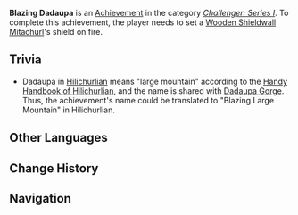 {{Achievement Infobox
|title        = 
|id           = 82007
|order id     = 2007
|category     = Challenger: Series I
|description  = Set a [[Wooden Shieldwall Mitachurl]]'s shield on fire.
|requirements = 
|primogems    = 5
|tracking     = 
|topic        = Wooden Shieldwall Mitachurl
}}
'''Blazing Dadaupa''' is an [[Achievement]] in the category ''[[Challenger: Series I]]''. To complete this achievement, the player needs to set a [[Wooden Shieldwall Mitachurl]]'s shield on fire.

==Trivia==
* Dadaupa in [[Hilichurlian]] means "large mountain" according to the [[Handy Handbook of Hilichurlian]], and the name is shared with [[Dadaupa Gorge]]. Thus, the achievement's name could be translated to "Blazing Large Mountain" in Hilichurlian.
<!--
==Video Guides==
{{EVT
|video1   = 
|caption1 = 
}}
-->

==Other Languages==
{{Other Languages|default_hidden=1
|en      = Blazing Dadaupa
|zhs     = 赫炎的达达乌帕
|zhs_rm  = Hè Yán de Dádáwūpà
|zht     = 赫炎的達達烏帕
|zht_rm  = Hè Yán de Dádáwūpà
|ja      = 燃えるダダウパ
|ja_rm   = Moero Dadaupa
|ko      = 불타는 타타우파
|ko_rm   = Bultaneun Tata'upa
|es      = Dadaupa en llamas
|fr      = Tout feu, tout flamme
|ru      = Дадаупа в огне
|th      = Blazing Dadaupa
|vi      = Dadaupa rực lửa
|de      = Dadaupa Reborn
|id      = Dadaupa Membara
|pt      = Dadaupa Ardente
}}

==Change History==
{{Change History|1.0}}
<!--
==References==
{{Reflist}}
-->
==Navigation==
{{Achievement Navbox|Challenger: Series I}}